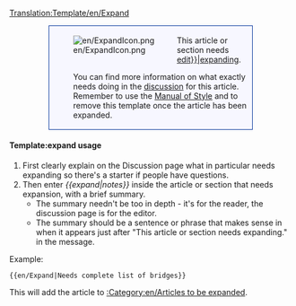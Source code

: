 <noinclude>[[Translation:Template/en/Expand]]</noinclude><div style="background-color:#f7f7ff; border: 1px solid #003399; padding:0.2em; margin:1em 5em"><div style="float:left;">[[File:en/ExpandIcon.png]]</div><div style="margin-left:40px">This article or section needs [[{{PAGENAME}}|edit}}|expanding]]. {{{1|}}}<p>You can find more information on what exactly needs doing in the [[Talk:{{PAGENAME}}|discussion]] for this article. Remember to use the [[en/Wiki/Manual of Style|Manual of Style]] and to remove this template once the article has been expanded.</p></div></div>
<includeonly>{{{2|[[Category:en/Articles to be expanded]]}}}</includeonly>

<noinclude>
====Template:expand usage====
#First clearly explain on the Discussion page what in particular needs expanding so there's a starter if people have questions.
#Then enter ''<nowiki>{{</nowiki>expand|notes<nowiki>}}</nowiki>'' inside  the article or section that needs expansion, with a brief summary.  
#*The summary needn't be too in depth - it's for the reader, the discussion page is for the editor. 
#*The summary should be a sentence or phrase that makes sense in when it appears just after "This article or section needs expanding." in the message.

Example:
<pre>{{en/Expand|Needs complete list of bridges}}</pre>
This will add the article to [[:Category:en/Articles to be expanded]].
</noinclude>